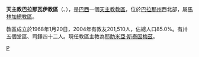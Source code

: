 {{Infobox Roman Catholic diocese
|name=巴拉那瓦伊

|jurisdiction=教區
|latin = Dioecesis Paranavaiensis
|image = 
|caption =
|location = [[巴西|巴西]]
|territory = [[巴拉那州|巴拉那州]]西北部
|population =201,510

|rite = [[罗马礼|罗马礼]]
|patron =聖若瑟主教座堂
|province = 馬林加
|established = 1968年
|cathedral = [[聖若瑟主教座堂_(坎普莫朗)|聖若瑟座堂]]
|co-cathedral =
|leadership = 主教
|website =[http://www.maedaigreja.org.br/ 官方網頁]
|patriarch=
|metropolitan =
|ordinary =耶肋米亞·斯泰因梅茲

|coadjutor archbishop =
|coadjutor bishop =
|auxiliary =
|emeritus =
}}
'''天主教巴拉那瓦伊教區'''（{{lang-la|Dioecesis Paranavaiensis}}、{{lang-pt|Diocese de Paranavaí}}），是[[巴西|巴西]]一個[[天主教|天主教]][[教區|教區]]，位於[[巴拉那州|巴拉那州]]西北部，屬[[天主教馬林加總教區|馬林加總教區]]。

教區成立於1968年1月20日，2004年有教友201,510人，佔總人口85.0%。有卅五個堂區、司鐸四十二人。現任教區主教為[[耶肋米亞·斯泰因梅茲|耶肋米亞·斯泰因梅茲]]。

[[Category:巴西天主教教區|P]]